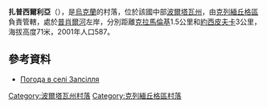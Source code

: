 {{coord|49|12|34|N|33|34|43|E|scale:100000_region:UA|display=title}}

'''扎普西爾利亞'''（{{lang-uk|Запсілля}}），是[[烏克蘭|烏克蘭]]的村落，位於該國中部[[波爾塔瓦州|波爾塔瓦州]]，由[[克列緬丘格區|克列緬丘格區]]負責管轄，處於[[普肖爾河|普肖爾河]]左岸，分別距離[[克拉馬倫基|克拉馬倫基]]1.5公里和[[約西皮夫卡_(科澤利希納區)|約西皮夫卡]]3公里，海拔高度71米，2001年人口587。

==參考資料==
* [http://weather.in.ua/ua/poltavskaja/8521 Погода в селі Запсілля] {{Wayback|url=http://weather.in.ua/ua/poltavskaja/8521 |date=20111219192243 }}

{{DEFAULTSORT:Запсілля}}
[[Category:波爾塔瓦州村落|Category:波爾塔瓦州村落]]
[[Category:克列緬丘格區村落|Category:克列緬丘格區村落]]


{{Poltava-geo-stub}}